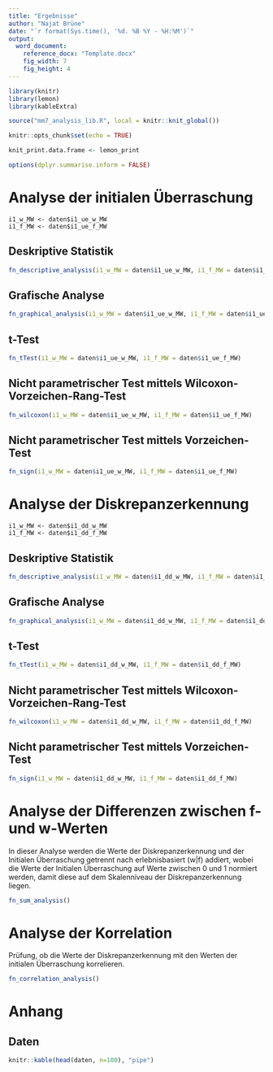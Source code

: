 ```yaml
---
title: "Ergebnisse"
author: "Najat Brüne"
date: "`r format(Sys.time(), '%d. %B %Y - %H:%M')`"
output: 
  word_document:
    reference_docx: "Template.docx"
    fig_width: 7
    fig_height: 4
---
```


```r
library(knitr)
library(lemon)
library(kableExtra)

source("mm7_analysis_lib.R", local = knitr::knit_global())

knitr::opts_chunk$set(echo = TRUE)

knit_print.data.frame <- lemon_print

options(dplyr.summarise.inform = FALSE)

```

# Analyse der initialen Überraschung

```         
i1_w_MW <- daten$i1_ue_w_MW 
i1_f_MW <- daten$i1_ue_f_MW
```

## Deskriptive Statistik

```r
fn_descriptive_analysis(i1_w_MW = daten$i1_ue_w_MW, i1_f_MW = daten$i1_ue_f_MW)
```

## Grafische Analyse

```r
fn_graphical_analysis(i1_w_MW = daten$i1_ue_w_MW, i1_f_MW = daten$i1_ue_f_MW, title = "Initiale Überraschung")
```

## t-Test

```r
fn_tTest(i1_w_MW = daten$i1_ue_w_MW, i1_f_MW = daten$i1_ue_f_MW)
```

## Nicht parametrischer Test mittels Wilcoxon-Vorzeichen-Rang-Test

```r
fn_wilcoxon(i1_w_MW = daten$i1_ue_w_MW, i1_f_MW = daten$i1_ue_f_MW)
```

## Nicht parametrischer Test mittels Vorzeichen-Test

```r
fn_sign(i1_w_MW = daten$i1_ue_w_MW, i1_f_MW = daten$i1_ue_f_MW)
```

\newpage

# Analyse der Diskrepanzerkennung

```         
i1_w_MW <- daten$i1_dd_w_MW 
i1_f_MW <- daten$i1_dd_f_MW
```

## Deskriptive Statistik

```r
fn_descriptive_analysis(i1_w_MW = daten$i1_dd_w_MW, i1_f_MW = daten$i1_dd_f_MW)
```

## Grafische Analyse

```r
fn_graphical_analysis(i1_w_MW = daten$i1_dd_w_MW, i1_f_MW = daten$i1_dd_f_MW, title = "Diskrepanzerkennung")
```

## t-Test

```r
fn_tTest(i1_w_MW = daten$i1_dd_w_MW, i1_f_MW = daten$i1_dd_f_MW)
```

## Nicht parametrischer Test mittels Wilcoxon-Vorzeichen-Rang-Test

```r
fn_wilcoxon(i1_w_MW = daten$i1_dd_w_MW, i1_f_MW = daten$i1_dd_f_MW)
```

## Nicht parametrischer Test mittels Vorzeichen-Test

```r
fn_sign(i1_w_MW = daten$i1_dd_w_MW, i1_f_MW = daten$i1_dd_f_MW)
```

\newpage

# Analyse der Differenzen zwischen f- und w-Werten

In dieser Analyse werden die Werte der Diskrepanzerkennung und der Initialen Überraschung getrennt nach erlebnisbasiert (w\|f) addiert, wobei die Werte der Initialen Überraschung auf Werte zwischen 0 und 1 normiert werden, damit diese auf dem Skalenniveau der Diskrepanzerkennung liegen.

```r
fn_sum_analysis()
```

\newpage

# Analyse der Korrelation 
Prüfung, ob die Werte der Diskrepanzerkennung mit den Werten der initialen Überraschung korrelieren.

```r
fn_correlation_analysis()
```

\newpage

# Anhang

## Daten

```r
knitr::kable(head(daten, n=100), "pipe")
```
